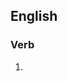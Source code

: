==English==

===Verb===
{{head|en|present participle}}

# {{present participle of|concentre|lang=en|nocat=1}}